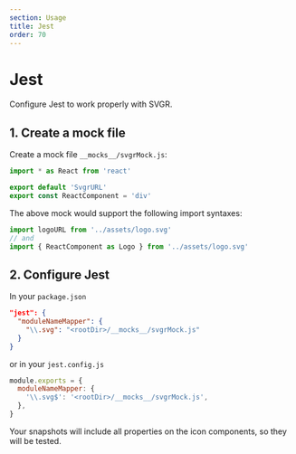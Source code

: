 ```yaml
---
section: Usage
title: Jest
order: 70
---
```


# Jest

Configure Jest to work properly with SVGR.

<carbon-ad />

## 1. Create a mock file

Create a mock file `__mocks__/svgrMock.js`:

```jsx
import * as React from 'react'

export default 'SvgrURL'
export const ReactComponent = 'div'
```

The above mock would support the following import syntaxes:

```js
import logoURL from '../assets/logo.svg'
// and
import { ReactComponent as Logo } from '../assets/logo.svg'
```

## 2. Configure Jest

In your `package.json`

```json
"jest": {
  "moduleNameMapper": {
    "\\.svg": "<rootDir>/__mocks__/svgrMock.js"
  }
}
```

or in your `jest.config.js`

```js
module.exports = {
  moduleNameMapper: {
    '\\.svg$': '<rootDir>/__mocks__/svgrMock.js',
  },
}
```

Your snapshots will include all properties on the icon components, so they will be tested.
